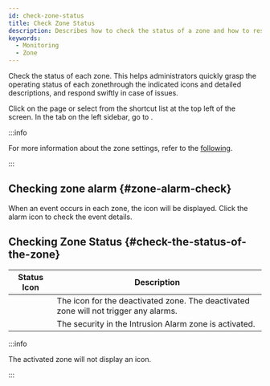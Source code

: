 ```yaml
---
id: check-zone-status
title: Check Zone Status
description: Describes how to check the status of a zone and how to respond to various situations.
keywords:
  - Monitoring
  - Zone
---
```


Check the status of each zone. This helps administrators quickly grasp the operating status of each zonethrough the indicated icons and detailed descriptions, and respond swiftly in case of issues.

Click <Cmd sid='shell.header.arena' /> on the <Cmd sid='shell.header.launcher' /> page or select <Cmd sid='shell.header.arena' /> from the shortcut list at the top left of the screen. In the <Cmd sid='arena.tree.door.title' /> tab on the left sidebar, go to <Cmd sid='arena.tree.door.allZones' />.

:::info

For more information about the zone settings, refer to the [following](settings-advanced-ac).

:::

## Checking zone alarm {#zone-alarm-check}

When an event occurs in each zone, the <IcErr width='20px' height='20px' /> icon will be displayed. Click the alarm icon to check the event details.

## Checking Zone Status {#check-the-status-of-the-zone}

|                Status Icon               | Description                                                                          |
| :--------------------------------------: | ------------------------------------------------------------------------------------ |
| <IcDisable width='auto' height='30px' /> | The icon for the deactivated zone. The deactivated zone will not trigger any alarms. |
|    <IcArm width='auto' height='35px'/>   | The security in the Intrusion Alarm zone is activated.                               |

:::info

The activated zone will not display an icon.

:::
